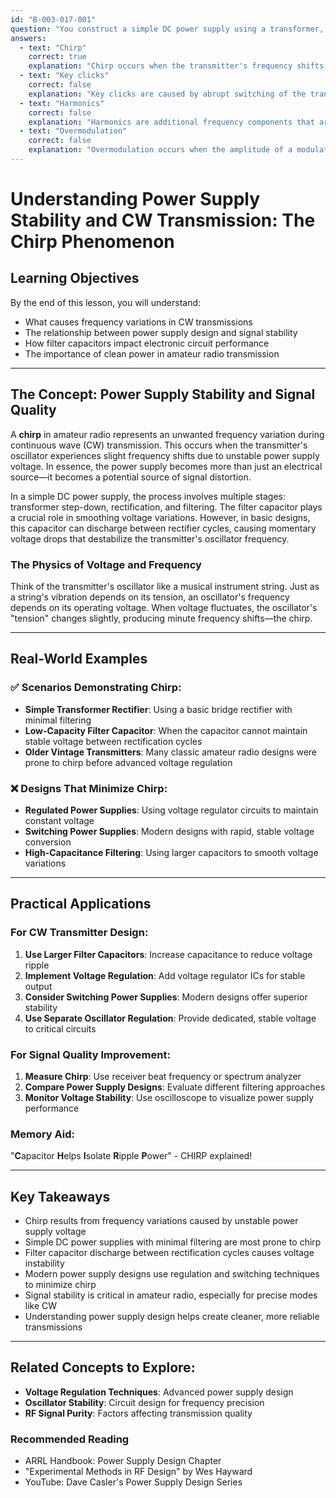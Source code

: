 ```yaml
---
id: "B-003-017-001"
question: "You construct a simple DC power supply using a transformer, rectifier and filter capacitor. If you use the supply to power a CW transmitter, what problem with signal quality could it cause?"
answers:
  - text: "Chirp"
    correct: true
    explanation: "Chirp occurs when the transmitter's frequency shifts slightly during a CW transmission due to power supply voltage variations. In a simple, poorly filtered DC power supply, the voltage can fluctuate as the filter capacitor discharges between rectifier cycles, causing small but detectable frequency variations in the transmitted signal. These rapid frequency shifts create an audible 'chirp' sound when the signal is received, indicating instability in the transmitter's oscillator circuit."
  - text: "Key clicks"
    correct: false
    explanation: "Key clicks are caused by abrupt switching of the transmitter's RF output, typically resulting from too-sharp rise and fall times when keying the transmitter. They are a result of rapid signal transitions, not power supply voltage fluctuations. Key clicks create spurious signals in adjacent frequencies and are typically addressed through keying circuit design and rise-time shaping."
  - text: "Harmonics"
    correct: false
    explanation: "Harmonics are additional frequency components that are integer multiples of the fundamental transmission frequency. While power supply issues can contribute to harmonic generation, they are not directly caused by the type of voltage fluctuations described in this scenario. Harmonics are more related to non-linear amplification and circuit design rather than power supply filtering."
  - text: "Overmodulation"
    correct: false
    explanation: "Overmodulation occurs when the amplitude of a modulated signal exceeds its designed limits, typically in voice or AM modes. This is not related to the power supply issues described in a CW transmitter, which operates with on-off keying rather than amplitude modulation. Overmodulation causes signal distortion in voice modes but is not applicable to CW transmission."
---
```


# Understanding Power Supply Stability and CW Transmission: The Chirp Phenomenon

## Learning Objectives
By the end of this lesson, you will understand:
- What causes frequency variations in CW transmissions
- The relationship between power supply design and signal stability
- How filter capacitors impact electronic circuit performance
- The importance of clean power in amateur radio transmission

---

## The Concept: Power Supply Stability and Signal Quality

A **chirp** in amateur radio represents an unwanted frequency variation during continuous wave (CW) transmission. This occurs when the transmitter's oscillator experiences slight frequency shifts due to unstable power supply voltage. In essence, the power supply becomes more than just an electrical source—it becomes a potential source of signal distortion.

In a simple DC power supply, the process involves multiple stages: transformer step-down, rectification, and filtering. The filter capacitor plays a crucial role in smoothing voltage variations. However, in basic designs, this capacitor can discharge between rectifier cycles, causing momentary voltage drops that destabilize the transmitter's oscillator frequency.

### The Physics of Voltage and Frequency

Think of the transmitter's oscillator like a musical instrument string. Just as a string's vibration depends on its tension, an oscillator's frequency depends on its operating voltage. When voltage fluctuates, the oscillator's "tension" changes slightly, producing minute frequency shifts—the chirp.

---

## Real-World Examples

### ✅ Scenarios Demonstrating Chirp:
- **Simple Transformer Rectifier**: Using a basic bridge rectifier with minimal filtering
- **Low-Capacity Filter Capacitor**: When the capacitor cannot maintain stable voltage between rectification cycles
- **Older Vintage Transmitters**: Many classic amateur radio designs were prone to chirp before advanced voltage regulation

### ❌ Designs That Minimize Chirp:
- **Regulated Power Supplies**: Using voltage regulator circuits to maintain constant voltage
- **Switching Power Supplies**: Modern designs with rapid, stable voltage conversion
- **High-Capacitance Filtering**: Using larger capacitors to smooth voltage variations

---

## Practical Applications

### For CW Transmitter Design:
1. **Use Larger Filter Capacitors**: Increase capacitance to reduce voltage ripple
2. **Implement Voltage Regulation**: Add voltage regulator ICs for stable output
3. **Consider Switching Power Supplies**: Modern designs offer superior stability
4. **Use Separate Oscillator Regulation**: Provide dedicated, stable voltage to critical circuits

### For Signal Quality Improvement:
1. **Measure Chirp**: Use receiver beat frequency or spectrum analyzer
2. **Compare Power Supply Designs**: Evaluate different filtering approaches
3. **Monitor Voltage Stability**: Use oscilloscope to visualize power supply performance

### Memory Aid:
"**C**apacitor **H**elps **I**solate **R**ipple **P**ower" - CHIRP explained!

---

## Key Takeaways

- Chirp results from frequency variations caused by unstable power supply voltage
- Simple DC power supplies with minimal filtering are most prone to chirp
- Filter capacitor discharge between rectification cycles causes voltage instability
- Modern power supply designs use regulation and switching techniques to minimize chirp
- Signal stability is critical in amateur radio, especially for precise modes like CW
- Understanding power supply design helps create cleaner, more reliable transmissions

---

## Related Concepts to Explore:
- **Voltage Regulation Techniques**: Advanced power supply design
- **Oscillator Stability**: Circuit design for frequency precision
- **RF Signal Purity**: Factors affecting transmission quality

### Recommended Reading
- ARRL Handbook: Power Supply Design Chapter
- "Experimental Methods in RF Design" by Wes Hayward
- YouTube: Dave Casler's Power Supply Design Series